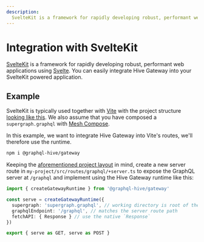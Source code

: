 ```yaml
---
description:
  SvelteKit is a framework for rapidly developing robust, performant web applications using Svelte.
---
```


# Integration with SvelteKit

[SvelteKit](https://kit.svelte.dev/) is a framework for rapidly developing robust, performant web
applications using [Svelte](https://svelte.dev/). You can easily integrate Hive Gateway into your
SvelteKit powered application.

## Example

SvelteKit is typically used together with [Vite](https://vitejs.dev/) with the project structure
[looking like this](https://kit.svelte.dev/docs/project-structure). We also assume that you have
composed a `supergraph.graphql` with [Mesh Compose](/v1/compose).

In this example, we want to integrate Hive Gateway into Vite's routes, we'll therefore use the
runtime.

```sh npm2yarn
npm i @graphql-hive/gateway
```

Keeping the [aforementioned project layout](https://kit.svelte.dev/docs/project-structure) in mind,
create a new server route in `my-project/src/routes/graphql/+server.ts` to expose the GraphQL server
at `/graphql` and implement using the Hive Gateway runtime like this:

```ts filename="my-project/src/routes/graphql/+server.ts"
import { createGatewayRuntime } from '@graphql-hive/gateway'

const serve = createGatewayRuntime({
  supergraph: 'supergraph.graphql', // working directory is root of the project
  graphqlEndpoint: '/graphql', // matches the server route path
  fetchAPI: { Response } // use the native `Response`
})

export { serve as GET, serve as POST }
```
